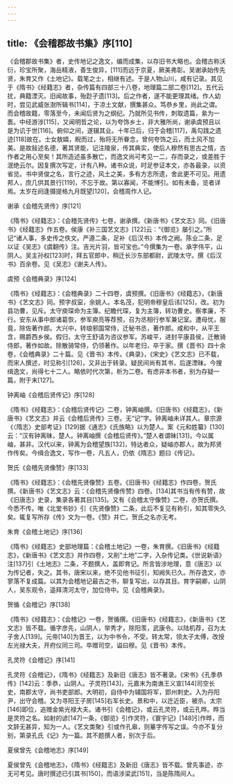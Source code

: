 ```yaml
---
---
---
```

title: 《会稽郡故书集》序[110]
---




《会稽郡故书集》者，史传地记之逸文，编而成集，以存旧书大略也。会稽古称沃衍，珍宝所聚，海岳精液，善生俊异，[111]而远于京夏，厥美弗彰。吴谢承始传先贤，朱育又作《土地记》。载笔之士，相继有述。于是人物山川，咸有记录。其见于《隋书》《经籍志》者，杂传篇有四部三十八卷，地理篇二部二卷[112]。五代云扰，典籍湮灭。旧闻故事，殆尟孑遗[113]。后之作者，遂不能更理其绪。作人幼时，尝见武威张澍所辑书[114]，于凉土文献，撰集甚众。笃恭乡里，尚此之谓。而会稽故籍，零落至今，未闻后贤为之纲纪。乃就所见书传，刺取遗篇，絫为一袠。中经游涉[115]，又闻明哲之论，以为夸饰乡土，非大雅所尚，谢承虞预且以是为讥于世[116]。俯仰之间，遂辍其业。十年已后，归于会稽[117]，禹勾践之遗迹[118]故在。士女敖嬉，睨而过，殆将无所眷念，曾何夸饰之云，而土风不加美。是故敍述名德，著其贤能，记注陵泉，传其典实，使后人穆然有思古之情，古作者之用心至矣！其所造述虽多散亡，而逸文尚可考见一二，存而录之，或差胜于泯绝云尔。因复撰次写定，计有八种。诸书众说，时足参证本文，亦各最录，以资省览。书中贤俊之名，言行之迹，风土之美，多有方志所遗，舍此更不可见。用遗邦人，庶几供其景行[119]，不忘于故。第以寡闻，不能博引。如有未备，览者详焉。太岁在阏逢摄提格九月既望[120]，会稽周作人记。





谢承《会稽先贤传》序[121]


《隋书》《经籍志》：《会稽先贤传》七卷，谢承撰。《新唐书》《艺文志》同。《旧唐书》《经籍志》作五卷。侯康《补三国艺文志》[122]云：“《御览》屡引之。”所记“诸人事，多史传之佚文。严遵二条，足补《后汉书》本传之阙。陈业二条，足以证《吴志》《虞翻传》注。吉光片羽，皆可宝也。”今撰集为一卷。承字伟平，山阴人。吴主孙权[123]时，拜五官郎中，稍迁长沙东部都尉，武陵太守。撰《后汉书》百余卷。见《吴志》《谢夫人传》。





虞预《会稽典录》序[124]


《隋书》《经籍志》：《会稽典录》二十四卷，虞预撰。《旧唐书》《经籍志》，《新唐书》《艺文志》同。预字叔寍，余姚人。本名茂，犯明帝穆皇后讳[125]，改。初为县功曹，见斥。太守庾琛命为主簿。纪瞻代琛，复为主簿，转功曹史。察孝廉，不行。安东从事中郎诸葛恢，参军庾亮等荐预，召为丞相行参军兼记室。遭母忧，服竟，除佐著作郎。大兴中，转琅邪国常侍，迁秘书丞，著作郎。咸和中，从平王含，赐爵西乡侯。假归，太守王舒请为咨议参军。苏峻平，进封平康县侯，迁散骑侍郎，著作如故。除散骑常侍，仍领著作。以年老归，卒于家。撰《晋书》四十余卷，《会稽典录》二十篇。见《晋书》本传。《典录》，《宋史》《艺文志》已不载，而宋人撰述，时见称引[126]，又非出于转录。疑民间尚有其书，后遂湮昧。今搜缉逸文，尚得七十二人。略依时代次第，析为二卷。有虑非本书者，别为存疑一篇，附于末[127]。





钟离岫《会稽后贤传记》序[128]


《隋书》《经籍志》：《会稽后贤传记》二卷，钟离岫撰。《旧唐书》《经籍志》，《新唐书》《艺文志》并云《会稽后贤传》三卷。无“记”字。钟离岫未详其人。章宗源《〈隋志〉史部考证》[129]据《通志》《氏族略》以为楚人。案《元和姓纂》[130]云：“汉有钟离昧，楚人。钟离岫撰《会稽后贤传》。”楚人者谓昧[131]，今以属岫，甚非。汉代以来，钟离为会稽望族[132]，特达者众，疑岫亦郡人，故为邦贤作传矣。今缉合逸文，写作一卷，凡五人，仍依《隋志》题曰《传记》。





贺氏《会稽先贤像赞》序[133]


《隋书》《经籍志》：《会稽先贤像赞》五卷。《旧唐书》《经籍志》作四卷，贺氏撰。《新唐书》《艺文志》云：《会稽先贤像传赞》四卷。[134]其书当有传有赞，故《旧唐志》史录，集录各著其目[135]。又有《会稽太守像赞》二卷，亦贺氏撰。今悉不传。唯《北堂书钞》引《先贤像赞》二条，此后不复见有称引，知其零失久矣。辄复写所存《传》文为一卷。《赞》并亡。贺氏之名亦无考。





朱育《会稽土地记》序[136]


《隋书》《经籍志》史部地理篇：《会稽土地记》一卷，朱育撰。《旧唐书》《经籍志》，《新唐书》《艺文志》并作四卷，又削“土地”二字，入杂传记类。《世说新语》注[137]引《土地志》二条，不题撰人，盖即育记。所言皆涉地理，意《唐志》以为传记者，失之。其书，唐宋以来，绝不见他书征引，知阙失已久。所存逸文，亦寥落不复成篇。以其为会稽地记最古之书，聊复写出，以存其目。育字嗣卿，山阴人，吴东观令，遥拜清河太守，加位侍中。见《会稽典录》。





贺循《会稽记》序[138]


《隋书》《经籍志》：《会稽记》一卷，贺循撰。《旧唐书》《经籍志》，《新唐书》《艺文志》皆不载。循字彦先，山阴人，举秀才，除阳羡，武康令。以陆机荐，召为太子舍人[139]。元帝[140]为晋王，以为中书令，不受。转太常，领太子太傅，改授左光禄大夫，开府仪同三司。卒赠司空，谥曰穆。见《晋书》本传。





孔灵符《会稽记》序[141]


孔灵符《会稽记》，《隋书》《经籍志》及新旧《唐志》皆不著录。《宋书》《孔季恭传》[142]云：季恭，山阴人。子灵符[143]，元嘉末为南谯王义宣[144]司空长史，南郡太守，尚书吏部郎。大明初，自侍中为辅国将军，郢州刺史。入为丹阳尹，出守会稽。又为寻阳王子房[145]右军长史。景和中，以迕近臣，被杀。太宗[146]即位，追赠金紫光禄大夫。诸书引《会稽记》，或云孔灵符，或云孔晔。晔当是灵符之名。如射的谚[147]一条，《御览》引作灵符，《寰宇记》[148]引作晔，而文辞无甚异，知为一人。《艺文类聚》引或作孔皋，则曅字传写之误。今亦不复分别，第录孔氏《记》为一篇。其不题撰人者，别次于后。





夏侯曾先《会稽地志》序[149]


夏侯曾先《会稽地志》，《隋书》《经籍志》及新旧《唐志》皆不载。曾先事迹，亦无可考见。唐时撰述已引其书[150]，而语涉梁武[151]，当是陈隋间人。